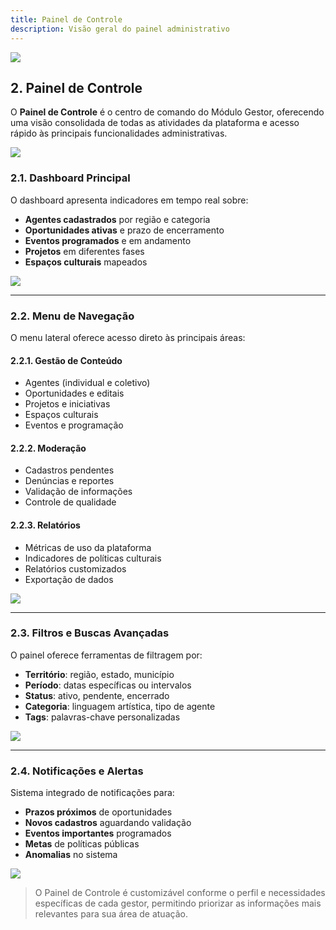 ```yaml
---
title: Painel de Controle
description: Visão geral do painel administrativo
---
```


![](./img/02_painel/02_painel_icon.jpg)

## 2. Painel de Controle

O **Painel de Controle** é o centro de comando do Módulo Gestor, oferecendo uma visão consolidada de todas as atividades da plataforma e acesso rápido às principais funcionalidades administrativas.

![](./img/02_painel/02_01/02_01_dashboard.jpg)

### 2.1. Dashboard Principal

O dashboard apresenta indicadores em tempo real sobre:

- **Agentes cadastrados** por região e categoria
- **Oportunidades ativas** e prazo de encerramento  
- **Eventos programados** e em andamento
- **Projetos** em diferentes fases
- **Espaços culturais** mapeados

![](./img/02_painel/02_01/02_01_metricas.jpg)

---

### 2.2. Menu de Navegação

O menu lateral oferece acesso direto às principais áreas:

#### 2.2.1. Gestão de Conteúdo
- Agentes (individual e coletivo)
- Oportunidades e editais
- Projetos e iniciativas  
- Espaços culturais
- Eventos e programação

#### 2.2.2. Moderação
- Cadastros pendentes
- Denúncias e reportes
- Validação de informações
- Controle de qualidade

#### 2.2.3. Relatórios
- Métricas de uso da plataforma
- Indicadores de políticas culturais
- Relatórios customizados
- Exportação de dados

![](./img/02_painel/02_02/02_02_menu_navegacao.jpg)

---

### 2.3. Filtros e Buscas Avançadas

O painel oferece ferramentas de filtragem por:

- **Território**: região, estado, município
- **Período**: datas específicas ou intervalos
- **Status**: ativo, pendente, encerrado
- **Categoria**: linguagem artística, tipo de agente
- **Tags**: palavras-chave personalizadas

![](./img/02_painel/02_03/02_03_filtros.jpg)

---

### 2.4. Notificações e Alertas

Sistema integrado de notificações para:

- **Prazos próximos** de oportunidades
- **Novos cadastros** aguardando validação  
- **Eventos importantes** programados
- **Metas** de políticas públicas
- **Anomalias** no sistema

![](./img/02_painel/02_04/02_04_notificacoes.jpg)

> O Painel de Controle é customizável conforme o perfil e necessidades específicas de cada gestor, permitindo priorizar as informações mais relevantes para sua área de atuação.
